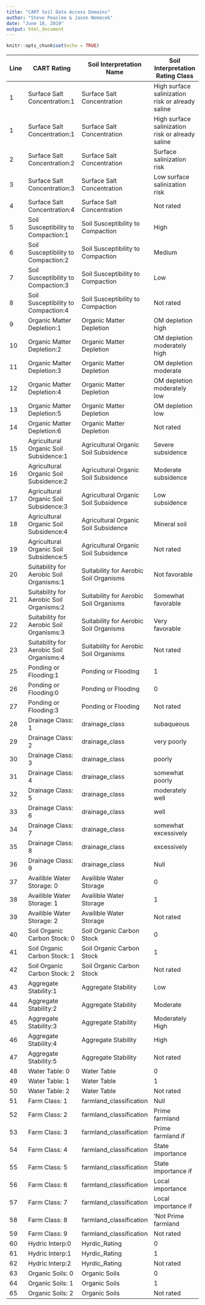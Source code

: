 ---
title: "CART Soil Data Access Domains"
author: "Steve Peaslee & Jason Nemecek"
date: "June 18, 2019"
output: html_document
---

```{r setup, include=FALSE}
knitr::opts_chunk$set(echo = TRUE)
```


|Line|CART Rating                         |Soil Interpretation Name |Soil Interpretation Rating Class |Rating Number |
|----|--------------------------------------|-------------------------|---------------------------------|
|1 |Surface Salt Concentration:1 |Surface Salt Concentration |High surface salinization risk or already saline |1
|1 |Surface Salt Concentration:1 |Surface Salt Concentration |High surface salinization risk or already saline |1|
|2 |Surface Salt Concentration:2 |Surface Salt Concentration |Surface salinization risk |2
|3 |Surface Salt Concentration:3 |Surface Salt Concentration |Low surface salinization risk |3
|4 |Surface Salt Concentration:4 |Surface Salt Concentration |Not rated |4
|5 |Soil Susceptibility to Compaction:1 |Soil Susceptibility to Compaction |High |1
|6 |Soil Susceptibility to Compaction:2 |Soil Susceptibility to Compaction |Medium |2
|7 |Soil Susceptibility to Compaction:3 |Soil Susceptibility to Compaction |Low |3
|8 |Soil Susceptibility to Compaction:4 |Soil Susceptibility to Compaction |Not rated |4
|9 |Organic Matter Depletion:1 |Organic Matter Depletion |OM depletion high |1
|10 |Organic Matter Depletion:2 |Organic Matter Depletion |OM depletion moderately high |2
|11 |Organic Matter Depletion:3 |Organic Matter Depletion |OM depletion moderate |3
|12 |Organic Matter Depletion:4 |Organic Matter Depletion |OM depletion moderately low |4
|13 |Organic Matter Depletion:5 |Organic Matter Depletion |OM depletion low |5
|14 |Organic Matter Depletion:6 |Organic Matter Depletion |Not rated |6
|15 |Agricultural Organic Soil Subsidence:1 |Agricultural Organic Soil Subsidence |Severe subsidence |1
|16 |Agricultural Organic Soil Subsidence:2 |Agricultural Organic Soil Subsidence |Moderate subsidence |2
|17 |Agricultural Organic Soil Subsidence:3 |Agricultural Organic Soil Subsidence |Low subsidence |3
|18 |Agricultural Organic Soil Subsidence:4 |Agricultural Organic Soil Subsidence |Mineral soil |4
|19 |Agricultural Organic Soil Subsidence:5 |Agricultural Organic Soil Subsidence |Not rated |5
|20 |Suitability for Aerobic Soil Organisms:1|Suitability for Aerobic Soil Organisms|Not favorable|    1
|21 |Suitability for Aerobic Soil Organisms:2 |Suitability for Aerobic Soil Organisms   |Somewhat favorable|  2
|22 |Suitability for Aerobic Soil Organisms:3   |Suitability for Aerobic Soil Organisms   |Very favorable |  3
|23 |Suitability for Aerobic Soil Organisms:4 |Suitability for Aerobic Soil Organisms   |Not rated  |  4
|25| Ponding or Flooding:1|Ponding or Flooding|1|1
|26| Ponding or Flooding:0|Ponding or Flooding|0|0
|27| Ponding or Flooding:3|Ponding or Flooding|Not rated |3
|	28	|	Drainage Class: 1	|	drainage_class	|	subaqueous	|	1
|	29	|	Drainage Class: 2	|	drainage_class	|	very poorly	|	2
|	30	|	Drainage Class: 3	|	drainage_class	|	poorly	|	3
|	31	|	Drainage Class: 4	|	drainage_class	|	somewhat poorly	|	4
|	32	|	Drainage Class: 5	|	drainage_class	|	moderately well	|	5
|	33	|	Drainage Class: 6	|	drainage_class	|	well	|	6
|	34	|	Drainage Class: 7	|	drainage_class	|	somewhat excessively	|	7
|	35	|	Drainage Class: 8	|	drainage_class	|	excessively	|	8
|	36	|	Drainage Class: 9	|	drainage_class	|	Null	|	9
|	37	|	Availible Water Storage: 0	|	Availible Water Storage	|	0	|	0
|	38	|	Availible Water Storage: 1	|	Availible Water Storage	|	1	|	1
|	39	|	Availible Water Storage: 2	|	Availible Water Storage	|	Not rated	|	2
|	40	|	Soil Organic Carbon Stock: 0	|	Soil Organic Carbon Stock	|	0	|	0
|	41	|	Soil Organic Carbon Stock: 1	|	Soil Organic Carbon Stock	|	1	|	1
|	42	|	Soil Organic Carbon Stock: 2	|	Soil Organic Carbon Stock	|	Not rated	|	2
|	43	|	Aggregate Stability:1	|	Aggregate Stability	|	Low	|	1
|	44	|	Aggregate Stability:2	|	Aggregate Stability	|	Moderate	|	2
|	45	|	Aggregate Stability:3	|	Aggregate Stability	|	Moderately High	|	3
|	46	|	Aggregate Stability:4	|	Aggregate Stability	|	High	|	4
|	47	|	Aggregate Stability:5	|	Aggregate Stability	|	Not rated	|	5
|	48	|	Water Table: 0	|	Water Table	|	0	|	0
|	49	|	Water Table: 1	|	Water Table	|	1	|	1
|	50	|	Water Table: 2	|	Water Table	|	Not rated	|	2
|	51	|	Farm Class: 1	|	farmland_classification	|	Null	|	1
|	52	|	Farm Class: 2	|	farmland_classification	|	Prime farmland	|	2
|	53	|	Farm Class: 3	|	farmland_classification	|	Prime farmland if	|	3
|	54	|	Farm Class: 4	|	farmland_classification	|	State importance	|	4
|	55	|	Farm Class: 5	|	farmland_classification	|	State importance if	|	5
|	56	|	Farm Class: 6	|	farmland_classification	|	Local importance	|	6
|	57	|	Farm Class: 7	|	farmland_classification	|	Local importance if	|	7
|	58	|	Farm Class: 8	|	farmland_classification	|	'Not Prime farmland	|	8
|	59	|	Farm Class: 9	|	farmland_classification	|	Not rated	|	9
|	60	|	Hydric Interp:0                                               	|	Hyrdic_Rating	|	0	|	0
|	61	|	Hydric Interp:1	|	Hyrdic_Rating	|	1	|	1
|	62	|	Hydric Interp:2	|	Hyrdic_Rating	|	Not rated	|	2
|	63	|	Organic Soils: 0	|	Organic Soils	|	0	|	0
|	64	|	Organic Soils: 1	|	Organic Soils	|	1	|	1
|	65	|	Organic Soils: 2	|	Organic Soils	|	Not rated	|	2



